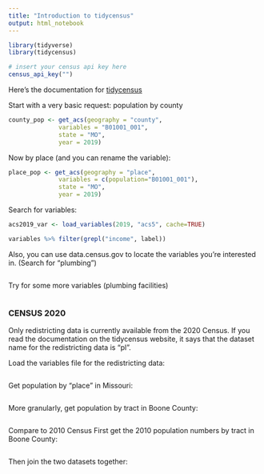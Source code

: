 ```yaml
---
title: "Introduction to tidycensus"
output: html_notebook
---
```


```r
library(tidyverse)
library(tidycensus)

# insert your census api key here
census_api_key("")
```

Here's the documentation for [tidycensus](https://walker-data.com/tidycensus/articles/basic-usage.html#geography-in-tidycensus-1)

Start with a very basic request: population by county
```r
county_pop <- get_acs(geography = "county", 
              variables = "B01001_001", 
              state = "MO", 
              year = 2019)
```

Now by place (and you can rename the variable): 
```r
place_pop <- get_acs(geography = "place", 
              variables = c(population="B01001_001"), 
              state = "MO", 
              year = 2019)
```

Search for variables:
```r
acs2019_var <- load_variables(2019, "acs5", cache=TRUE)

variables %>% filter(grepl("income", label))
```

Also, you can use data.census.gov to locate the variables you're interested in.
(Search for "plumbing")
```r

```


Try for some more variables (plumbing facilities)
```r

```
### CENSUS 2020 ###

Only redistricting data is currently available from the 2020 Census.
If you read the documentation on the tidycensus website, it says that the dataset name for the redistricting data is "pl".

Load the variables file for the redistricting data: 
```r

```

Get population by "place" in Missouri:
```r

```

More granularly, get population by tract in Boone County:
```r

```

Compare to 2010 Census
First get the 2010 population numbers by tract in Boone County:
```r

```

Then join the two datasets together:
```r

```
